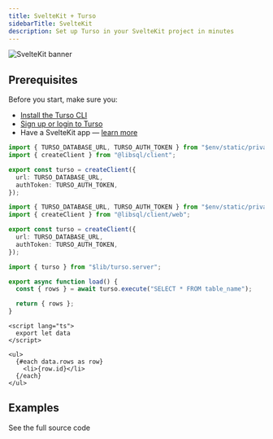 ```yaml
---
title: SvelteKit + Turso
sidebarTitle: SvelteKit
description: Set up Turso in your SvelteKit project in minutes
---
```


![SvelteKit banner](/images/guides/svelte-banner.png)

## Prerequisites

Before you start, make sure you:

- [Install the Turso CLI](/cli/installation)
- [Sign up or login to Turso](/cli/authentication#signup)
- Have a SvelteKit app &mdash; [learn more](https://kit.svelte.dev/docs/creating-a-project)

<Steps>

<Step title="Install the libSQL SDK">

<Snippet file="install-libsql-client-ts.mdx" />

</Step>

<Step title="Configure database credentials">

<Snippet file="retrieve-database-credentials.mdx" />

</Step>

<Step title="Configure LibSQL Client.">

<CodeGroup>

```ts Node.js / Serverless
import { TURSO_DATABASE_URL, TURSO_AUTH_TOKEN } from "$env/static/private";
import { createClient } from "@libsql/client";

export const turso = createClient({
  url: TURSO_DATABASE_URL,
  authToken: TURSO_AUTH_TOKEN,
});
```

```ts Edge Runtimes
import { TURSO_DATABASE_URL, TURSO_AUTH_TOKEN } from "$env/static/private";
import { createClient } from "@libsql/client/web";

export const turso = createClient({
  url: TURSO_DATABASE_URL,
  authToken: TURSO_AUTH_TOKEN,
});
```

</CodeGroup>

</Step>

<Step title="Execute SQL">

<CodeGroup>

```ts src/routes/+page.server.ts
import { turso } from "$lib/turso.server";

export async function load() {
  const { rows } = await turso.execute("SELECT * FROM table_name");

  return { rows };
}
```

```svelte src/routes/+page.svelte
<script lang="ts">
  export let data
</script>

<ul>
  {#each data.rows as row}
    <li>{row.id}</li>
  {/each}
</ul>
```

</CodeGroup>

</Step>

</Steps>

## Examples

<CardGroup cols={2}>
  <Card
    title="Blog"
    icon="github"
    href="https://github.com/tursodatabase/examples/tree/master/app-at-the-polls"
  >
    See the full source code
  </Card>
</CardGroup>
